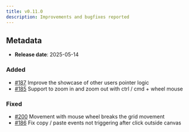 ```yaml
---
title: v0.11.0
description: Improvements and bugfixes reported
---
```


## Metadata

- **Release date**: 2025-05-14

### Added

- [#187](https://github.com/InditexTech/weavejs/issues/187) Improve the showcase of other users pointer logic
- [#185](https://github.com/InditexTech/weavejs/issues/185) Support to zoom in and zoom out with ctrl / cmd + wheel mouse

### Fixed

- [#200](https://github.com/InditexTech/weavejs/issues/200) Movement with mouse wheel breaks the grid movement
- [#186](https://github.com/InditexTech/weavejs/issues/186) Fix copy / paste events not triggering after click outside canvas
